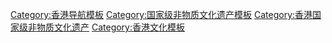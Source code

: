 {{Navbox
|name = 香港国家级非物质文化遗产
|title = 香港[[国家级非物质文化遗产代表性项目名录]]
|state = {{{state<includeonly>|collapsed</includeonly>}}}
|listclass = hlist

|group1 = 民间文学
|list1 = 

|group2 = 传统音乐
|list2 = 
* [[古琴艺术]]<sup>註</sup>
* [[道教音乐]]<sup>註</sup>
** [[全真道堂科仪音乐]]

|group3 = 传统舞蹈
|list3 = 
* [[麒麟舞]]<sup>註</sup>
** [[西贡坑口客家舞麒麟]]

|group4 = 传统戏剧
|list4 = 
* [[粤剧]]<sup>註</sup>

|group5 = 曲艺
|list5 = 

|group6 = 传统体育<br>游艺与杂技
|list6 = 

|group7 = 传统美术
|list7 = 

|group8 = 传统技艺
|list8 = 
* [[凉茶]]<sup>註</sup>

|group9 = 传统医药
|list9 = 

|group10 = 民俗
|list10 = 
* [[端午节]]<sup>註</sup>
** [[大澳龙舟游涌]]
* [[中秋节]]<sup>註</sup>
** [[大坑舞火龙]]
* [[民间信俗]]<sup>註</sup>
** [[长洲太平清醮]]
** [[黄大仙信俗]]
* [[中元节]]<sup>註</sup>
** [[潮人盂兰胜会]]

|below = 
上标“註”的项目为多省区市联合申报<br>
参见：[[香港非物质文化遗产代表性项目名录]]
}}<noinclude>
[[Category:香港导航模板]]
[[Category:国家级非物质文化遗产模板]]
[[Category:香港国家级非物质文化遗产]]
[[Category:香港文化模板]]
</noinclude>